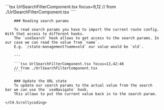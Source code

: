 
<Block>
    <CH.Scrollycoding>
        ```tsx UrlSearchFilterComponent.tsx focus=9,12
        // from ./UrlSearchFilterComponent.tsx
        ````

        ### Reading search params

        To read search params you have to import the current route config. With that access to different hooks.
        The `useSearch` hook allows to get access to the search params. In our case we can read the value from `name`.
        E.g. `/state-management?name=old` our value would be `old`.

        ---

        ```tsx UrlSearchFilterComponent.tsx focus=13,42:46
        // from ./UrlSearchFilterComponent.tsx
        ````

        ### Update the URL state
        To update our search params to the actual value from the search bar we can use the `useNavigate` hook.
        This allows to put the current value back in to the search param.

    </CH.Scrollycoding>
</Block>